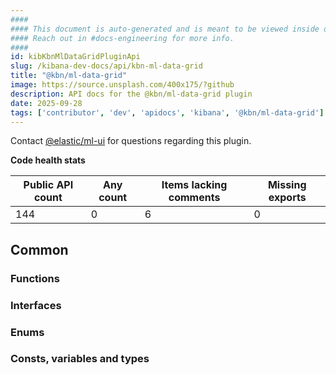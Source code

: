 ```yaml
---
####
#### This document is auto-generated and is meant to be viewed inside our experimental, new docs system.
#### Reach out in #docs-engineering for more info.
####
id: kibKbnMlDataGridPluginApi
slug: /kibana-dev-docs/api/kbn-ml-data-grid
title: "@kbn/ml-data-grid"
image: https://source.unsplash.com/400x175/?github
description: API docs for the @kbn/ml-data-grid plugin
date: 2025-09-28
tags: ['contributor', 'dev', 'apidocs', 'kibana', '@kbn/ml-data-grid']
---
```




Contact [@elastic/ml-ui](https://github.com/orgs/elastic/teams/ml-ui) for questions regarding this plugin.

**Code health stats**

| Public API count  | Any count | Items lacking comments | Missing exports |
|-------------------|-----------|------------------------|-----------------|
| 144 | 0 | 6 | 0 |

## Common

### Functions
<DocDefinitionList data={kbnMlDataGridObj.common.functions}/>

### Interfaces
<DocDefinitionList data={kbnMlDataGridObj.common.interfaces}/>

### Enums
<DocDefinitionList data={kbnMlDataGridObj.common.enums}/>

### Consts, variables and types
<DocDefinitionList data={kbnMlDataGridObj.common.misc}/>

